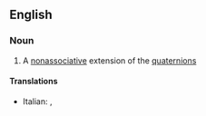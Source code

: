 ==English==

===Noun===
{{wikipedia}}
{{en-noun}}

# {{maths}} A [[nonassociative]] extension of the [[quaternion]]s

====Translations====
{{trans-top}}
* Italian: {{t-|it|ottonione|m}}, {{t+|it|ottetto|m}}
{{trans-mid}}
{{trans-bottom}}